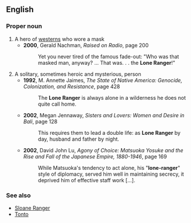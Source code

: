 ==English==

===Proper noun===
{{en-proper noun|sg=[[lone|Lone]] [[ranger|Ranger]]}}

# A hero of [[western]]s who wore a mask
#* '''2000''', Gerald Nachman, ''Raised on Radio'', page 200
#*: Yet you never tired of the famous fade-out: "Who was that masked man, anyway? ... That was. . . the '''Lone Ranger'''!"
# A solitary, sometimes heroic and mysterious, person
#* '''1992''', M. Annette Jaimes, ''The State of Native America: Genocide, Colonization, and Resistance'', page 428
#*: The '''Lone Ranger''' is always alone in a wilderness he does not quite call home.
#* '''2002''', Megan Jennaway, ''Sisters and Lovers: Women and Desire in Bali'', page 128
#*: This requires them to lead a double life: as '''Lone Ranger''' by day, husband and father by night.
#* '''2002''', David John Lu, ''Agony of Choice: Matsuoka Yosuke and the Rise and Fall of the Japanese Empire, 1880-1946'', page 169
#*: While Matsuoka's tendency to act alone, his "'''lone-ranger'''" style of diplomacy, served him well in maintaining secrecy, it deprived him of effective staff work […].

===See also===
* [[Sloane Ranger]] <!-- or is it a derived term? -->
* [[Tonto]]